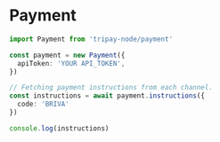 # Payment

```typescript showLineNumbers
import Payment from 'tripay-node/payment'

const payment = new Payment({
  apiToken: 'YOUR API_TOKEN',
})

// Fetching payment instructions from each channel.
const instructions = await payment.instructions({
  code: 'BRIVA'
})

console.log(instructions)
```
